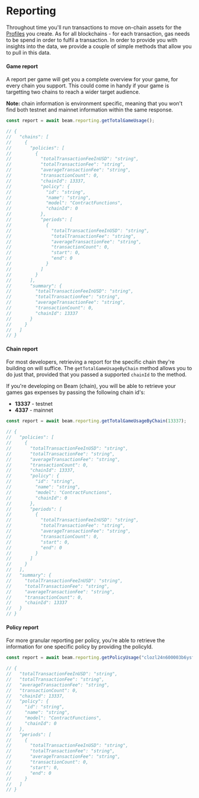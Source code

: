 # Reporting

Throughout time you'll run transactions to move on-chain assets for the [Profiles](/service/profiles/creating-profiles) you create. As for all blockchains - for each transaction, gas needs to be spend in order to fulfil a transaction. In order to provide you with insights into the data, we provide a couple of simple methods that allow you to pull in this data.

#### Game report

A report per game will get you a complete overview for your game, for every chain you support. This could come in handy if your game is targetting two chains to reach a wider target audience.

**Note:** chain information is environment specific, meaning that you won't find both testnet and mainnet information within the same response.

```typescript
const report = await beam.reporting.getTotalGameUsage();

// {
//   "chains": [
//     {
//       "policies": [
//         {
//           "totalTransactionFeeInUSD": "string",
//           "totalTransactionFee": "string",
//           "averageTransactionFee": "string",
//           "transactionCount": 0,
//           "chainId": 13337,
//           "policy": {
//             "id": "string",
//             "name": "string",
//             "model": "ContractFunctions",
//             "chainId": 0
//           },
//           "periods": [
//             {
//               "totalTransactionFeeInUSD": "string",
//               "totalTransactionFee": "string",
//               "averageTransactionFee": "string",
//               "transactionCount": 0,
//               "start": 0,
//               "end": 0
//             }
//           ]
//         }
//       ],
//       "summary": {
//         "totalTransactionFeeInUSD": "string",
//         "totalTransactionFee": "string",
//         "averageTransactionFee": "string",
//         "transactionCount": 0,
//         "chainId": 13337
//       }
//     }
//   ]
// }
```

#### Chain report

For most developers, retrieving a report for the specific chain they're building on will suffice. The `getTotalGameUsageByChain` method allows you to do just that, provided that you passed a supported `chainId` to the method.

If you're developing on Beam (chain), you will be able to retrieve your games gas expenses by passing the following chain id's:

- **13337** - testnet
- **4337** - mainnet

```typescript
const report = await beam.reporting.getTotalGameUsageByChain(13337);

// {
//   "policies": [
//     {
//       "totalTransactionFeeInUSD": "string",
//       "totalTransactionFee": "string",
//       "averageTransactionFee": "string",
//       "transactionCount": 0,
//       "chainId": 13337,
//       "policy": {
//         "id": "string",
//         "name": "string",
//         "model": "ContractFunctions",
//         "chainId": 0
//       },
//       "periods": [
//         {
//           "totalTransactionFeeInUSD": "string",
//           "totalTransactionFee": "string",
//           "averageTransactionFee": "string",
//           "transactionCount": 0,
//           "start": 0,
//           "end": 0
//         }
//       ]
//     }
//   ],
//   "summary": {
//     "totalTransactionFeeInUSD": "string",
//     "totalTransactionFee": "string",
//     "averageTransactionFee": "string",
//     "transactionCount": 0,
//     "chainId": 13337
//   }
// }
```

#### Policy report

For more granular reporting per policy, you're able to retrieve the information for one specific policy by providing the policyId.

```typescript
const report = await beam.reporting.getPolicyUsage("clozl24n600003b6ysfapkqq1");

// {
//   "totalTransactionFeeInUSD": "string",
//   "totalTransactionFee": "string",
//   "averageTransactionFee": "string",
//   "transactionCount": 0,
//   "chainId": 13337,
//   "policy": {
//     "id": "string",
//     "name": "string",
//     "model": "ContractFunctions",
//     "chainId": 0
//   },
//   "periods": [
//     {
//       "totalTransactionFeeInUSD": "string",
//       "totalTransactionFee": "string",
//       "averageTransactionFee": "string",
//       "transactionCount": 0,
//       "start": 0,
//       "end": 0
//     }
//   ]
// }
```
